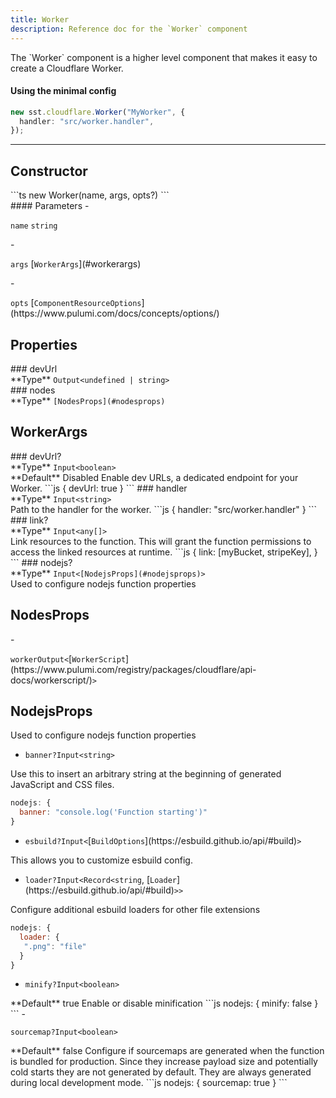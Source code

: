 ```yaml
---
title: Worker
description: Reference doc for the `Worker` component
---
```



<Section type="about">
The `Worker` component is a higher level component that makes it easy to create a Cloudflare Worker.

#### Using the minimal config
```ts
new sst.cloudflare.Worker("MyWorker", {
  handler: "src/worker.handler",
});
```
</Section>

---

## Constructor

<Segment>
<Section type="signature">
```ts
new Worker(name, args, opts?)
```
</Section>

<Section type="parameters">
#### Parameters
- <p><code class="key">name</code> <code class="primitive">string</code></p>
- <p><code class="key">args</code> [<code class="type">WorkerArgs</code>](#workerargs)</p>
- <p><code class="key">opts</code> [<code class="type">ComponentResourceOptions</code>](https://www.pulumi.com/docs/concepts/options/)</p>
</Section>
</Segment>

## Properties

<Segment>
### devUrl
<Section type="parameters">
<InlineSection>
**Type** <code class="primitive">Output</code><code class="symbol">&lt;</code><code class="primitive">undefined</code><code class="symbol"> | </code><code class="primitive">string</code><code class="symbol">&gt;</code>
</InlineSection>
</Section>
</Segment>

<Segment>
### nodes
<Section type="parameters">
<InlineSection>
**Type** <code class="primitive">[NodesProps](#nodesprops)</code>
</InlineSection>
</Section>
</Segment>

## WorkerArgs
<Segment>
### devUrl?
<Section type="parameters">
<InlineSection>
**Type** <code class="primitive">Input</code><code class="symbol">&lt;</code><code class="primitive">boolean</code><code class="symbol">&gt;</code>
</InlineSection>
</Section>

<InlineSection>
**Default** Disabled
</InlineSection>
Enable dev URLs, a dedicated endpoint for your Worker.
```js
{
  devUrl: true
}
```
</Segment>
<Segment>
### handler
<Section type="parameters">
<InlineSection>
**Type** <code class="primitive">Input</code><code class="symbol">&lt;</code><code class="primitive">string</code><code class="symbol">&gt;</code>
</InlineSection>
</Section>
Path to the handler for the worker.
```js
{
  handler: "src/worker.handler"
}
```
</Segment>
<Segment>
### link?
<Section type="parameters">
<InlineSection>
**Type** <code class="primitive">Input</code><code class="symbol">&lt;</code><code class="primitive">any</code><code class="symbol">[]</code><code class="symbol">&gt;</code>
</InlineSection>
</Section>
Link resources to the function.
This will grant the function permissions to access the linked resources at runtime.
```js
{
  link: [myBucket, stripeKey],
}
```
</Segment>
<Segment>
### nodejs?
<Section type="parameters">
<InlineSection>
**Type** <code class="primitive">Input</code><code class="symbol">&lt;</code><code class="primitive">[NodejsProps](#nodejsprops)</code><code class="symbol">&gt;</code>
</InlineSection>
</Section>
Used to configure nodejs function properties
</Segment>

## NodesProps
<InlineSection>
- <p><code class="key">worker</code><code class="primitive">Output</code><code class="symbol">&lt;</code>[<code class="type">WorkerScript</code>](https://www.pulumi.com/registry/packages/cloudflare/api-docs/workerscript/)<code class="symbol">&gt;</code></p>
</InlineSection>

## NodejsProps

Used to configure nodejs function properties
<InlineSection>
- <p><code class="key">banner?</code><code class="primitive">Input</code><code class="symbol">&lt;</code><code class="primitive">string</code><code class="symbol">&gt;</code></p>
Use this to insert an arbitrary string at the beginning of generated JavaScript and CSS files.
```js
nodejs: {
  banner: "console.log('Function starting')"
}
```
- <p><code class="key">esbuild?</code><code class="primitive">Input</code><code class="symbol">&lt;</code>[<code class="type">BuildOptions</code>](https://esbuild.github.io/api/#build)<code class="symbol">&gt;</code></p>
This allows you to customize esbuild config.
- <p><code class="key">loader?</code><code class="primitive">Input</code><code class="symbol">&lt;</code><code class="primitive">Record</code><code class="symbol">&lt;</code><code class="primitive">string</code>, [<code class="type">Loader</code>](https://esbuild.github.io/api/#build)<code class="symbol">&gt;</code><code class="symbol">&gt;</code></p>
Configure additional esbuild loaders for other file extensions
```js
nodejs: {
  loader: {
   ".png": "file"
  }
}
```
- <p><code class="key">minify?</code><code class="primitive">Input</code><code class="symbol">&lt;</code><code class="primitive">boolean</code><code class="symbol">&gt;</code></p>

<InlineSection>
**Default** true
</InlineSection>
Enable or disable minification
```js
nodejs: {
  minify: false
}
```
- <p><code class="key">sourcemap?</code><code class="primitive">Input</code><code class="symbol">&lt;</code><code class="primitive">boolean</code><code class="symbol">&gt;</code></p>

<InlineSection>
**Default** false
</InlineSection>
Configure if sourcemaps are generated when the function is bundled for production. Since they increase payload size and potentially cold starts they are not generated by default. They are always generated during local development mode.
```js
nodejs: {
  sourcemap: true
}
```
</InlineSection>